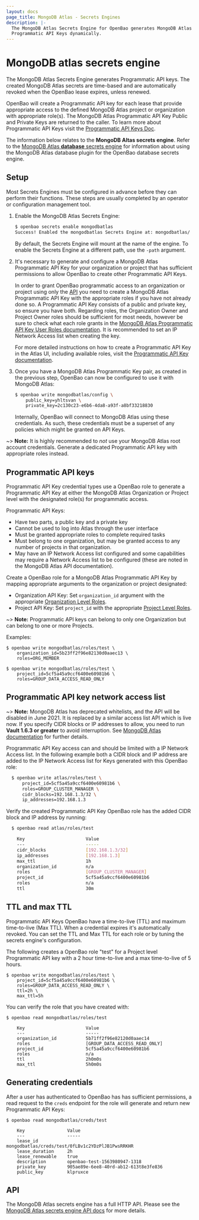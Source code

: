 ```yaml
---
layout: docs
page_title: MongoDB Atlas - Secrets Engines
description: |-
  The MongoDB Atlas Secrets Engine for OpenBao generates MongoDB Atlas
  Programmatic API Keys dynamically.
---
```


# MongoDB atlas secrets engine

The MongoDB Atlas Secrets Engine generates Programmatic API keys. The created MongoDB Atlas secrets are
time-based and are automatically revoked when the OpenBao lease expires, unless renewed.

OpenBao will create a Programmatic API key for each lease that provide appropriate access to the defined MongoDB Atlas
project or organization with appropriate role(s). The MongoDB Atlas Programmatic API Key Public and
Private Keys are returned to the caller. To learn more about Programmatic API Keys visit the
[Programmatic API Keys Doc](https://docs.atlas.mongodb.com/reference/api-docs/apiKeys/).

  <Note>

  The information below relates to the **MongoDB Altas secrets engine**. Refer to the
  [MongoDB Atlas **database** secrets engine](/vault/docs/secrets/databases/mongodbatlas)
  for information about using the MongoDB Atlas database plugin for the OpenBao
  database secrets engine.

  </Note>

## Setup

Most Secrets Engines must be configured in advance before they can perform their functions. These
steps are usually completed by an operator or configuration management tool.

1. Enable the MongoDB Atlas Secrets Engine:

   ```bash
   $ openbao secrets enable mongodbatlas
   Success! Enabled the mongodbatlas Secrets Engine at: mongodbatlas/
   ```

   By default, the Secrets Engine will mount at the name of the engine. To
   enable the Secrets Engine at a different path, use the `-path` argument.

1. It's necessary to generate and configure a MongoDB Atlas Programmatic API Key for your organization
   or project that has sufficient permissions to allow OpenBao to create other Programmatic API Keys.

   In order to grant OpenBao programmatic access to an organization or project using only the
   [API](https://docs.atlas.mongodb.com/api-docs/) you need to create a MongoDB Atlas Programmatic API
   Key with the appropriate roles if you have not already done so. A Programmatic API Key consists
   of a public and private key, so ensure you have both. Regarding roles, the Organization Owner and
   Project Owner roles should be sufficient for most needs, however be sure to check what each role
   grants in the [MongoDB Atlas Programmatic API Key User Roles documentation](https://docs.atlas.mongodb.com/reference/user-roles/).
   It is recommended to set an IP Network Access list when creating the key.

   For more detailed instructions on how to create a Programmatic API Key in the Atlas UI, including
   available roles, visit the [Programmatic API Key documentation](https://docs.atlas.mongodb.com/configure-api-access/#programmatic-api-keys).

1. Once you have a MongoDB Atlas Programmatic Key pair, as created in the previous step, OpenBao can now
   be configured to use it with MongoDB Atlas:

   ```bash
   $ openbao write mongodbatlas/config \
       public_key=yhltsvan \
       private_key=2c130c23-e6b6-4da8-a93f-a8bf33218830
   ```

   Internally, OpenBao will connect to MongoDB Atlas using these credentials. As such,
   these credentials must be a superset of any policies which might be granted
   on API Keys.

~> **Note:** It is highly recommended to _not_ use your MongoDB Atlas root account credentials.
Generate a dedicated Programmatic API key with appropriate roles instead.

## Programmatic API keys

Programmatic API Key credential types use a OpenBao role to generate a Programmatic API Key at
either the MongoDB Atlas Organization or Project level with the designated role(s) for programmatic access.

Programmatic API Keys:

- Have two parts, a public key and a private key
- Cannot be used to log into Atlas through the user interface
- Must be granted appropriate roles to complete required tasks
- Must belong to one organization, but may be granted access to any number of
  projects in that organization.
- May have an IP Network Access list configured and some capabilities may require a
  Network Access list to be configured (these are noted in the MongoDB Atlas API
  documentation).

Create a OpenBao role for a MongoDB Atlas Programmatic API Key by mapping appropriate arguments to the
organization or project designated:

- Organization API Key: Set `organization_id` argument with the appropriate
  [Organization Level Roles](https://docs.atlas.mongodb.com/reference/user-roles/#organization-roles).
- Project API Key: Set `project_id` with the appropriate [Project Level Roles](https://docs.atlas.mongodb.com/reference/user-roles/#project-roles).

~> **Note:** Programmatic API keys can belong to only one Organization but can belong to one or more Projects.

Examples:

```shell-session
$ openbao write mongodbatlas/roles/test \
    organization_id=5b23ff2f96e82130d0aaec13 \
    roles=ORG_MEMBER
```

```shell-session
$ openbao write mongodbatlas/roles/test \
    project_id=5cf5a45a9ccf6400e60981b6 \
    roles=GROUP_DATA_ACCESS_READ_ONLY
```

## Programmatic API key network access list

~> **Note:** MongoDB Atlas has deprecated whitelists, and the API will be disabled in June 2021. It is replaced by a
similar access list API which is live now. If you specify CIDR blocks or IP addresses to allow, you need to run **Vault
1.6.3 or greater** to avoid interruption. See [MongoDB Atlas documentation](https://docs.atlas.mongodb.com/reference/api-docs/access-lists/)
for further details.

Programmatic API Key access can and should be limited with a IP Network Access list. In the following example both a CIDR
block and IP address are added to the IP Network Access list for Keys generated with this OpenBao role:

```bash
  $ openbao write atlas/roles/test \
      project_id=5cf5a45a9ccf6400e60981b6 \
      roles=GROUP_CLUSTER_MANAGER \
      cidr_blocks=192.168.1.3/32 \
      ip_addresses=192.168.1.3
```

Verify the created Programmatic API Key OpenBao role has the added CIDR block and IP address by running:

```bash
  $ openbao read atlas/roles/test

    Key                       Value
    ---                       -----
    cidr_blocks               [192.168.1.3/32]
    ip_addresses              [192.168.1.3]
    max_ttl                   1h
    organization_id           n/a
    roles                     [GROUP_CLUSTER_MANAGER]
    project_id                5cf5a45a9ccf6400e60981b6
    roles                     n/a
    ttl                       30m
```

## TTL and max TTL

Programmatic API Keys OpenBao have a time-to-live (TTL) and maximum time-to-live (Max TTL).
When a credential expires it's automatically revoked. You can set the TTL and Max TTL for each role
or by tuning the secrets engine's configuration.

The following creates a OpenBao role "test" for a Project level Programmatic API key with a 2 hour time-to-live and a
max time-to-live of 5 hours.

```shell-session
$ openbao write mongodbatlas/roles/test \
    project_id=5cf5a45a9ccf6400e60981b6 \
    roles=GROUP_DATA_ACCESS_READ_ONLY \
    ttl=2h \
    max_ttl=5h
```

You can verify the role that you have created with:

```shell-session
$ openbao read mongodbatlas/roles/test

    Key                       Value
    ---                       -----
    organization_id           5b71ff2f96e82120d0aaec14
    roles                     [GROUP_DATA_ACCESS_READ_ONLY]
    project_id                5cf5a45a9ccf6400e60981b6
    roles                     n/a
    ttl                       2h0m0s
    max_ttl                   5h0m0s
```

## Generating credentials

After a user has authenticated to OpenBao has has sufficient permissions, a read request to the
`creds` endpoint for the role will generate and return new Programmatic API Keys:

```shell-session
$ openbao read mongodbatlas/creds/test

    Key                Value
    ---                -----
    lease_id           mongodbatlas/creds/test/0fLBv1c2YDzPlJB1PwsRRKHR
    lease_duration     2h
    lease_renewable    true
    description        openbao-test-1563980947-1318
    private_key        905ae89e-6ee8-40rd-ab12-613t8e3fe836
    public_key         klpruxce
```

## API

The MongoDB Atlas secrets engine has a full HTTP API. Please see the
[MongoDB Atlas secrets engine API docs](/vault/api-docs/secret/mongodbatlas) for more details.
